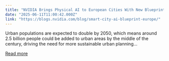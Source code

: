```yaml
---
title: "NVIDIA Brings Physical AI to European Cities With New Blueprint for Smart City AI"
date: "2025-06-11T11:00:42.000Z"
link: "https://blogs.nvidia.com/blog/smart-city-ai-blueprint-europe/"
---
```


Urban populations are expected to double by 2050, which means around 2.5 billion people could be added to urban areas by the middle of the century, driving the need for more sustainable urban planning...

[Read more](https://blogs.nvidia.com/blog/smart-city-ai-blueprint-europe/)
